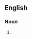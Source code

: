 ==English==

===Noun===
{{head|en|noun plural form|head=[[perching]] [[bird]]s}}

# {{plural of|perching bird|lang=en}}